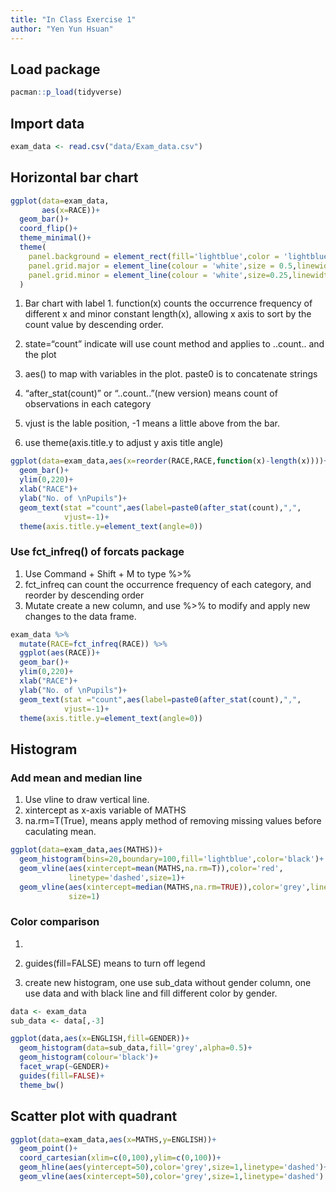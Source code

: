```yaml
---
title: "In Class Exercise 1"
author: "Yen Yun Hsuan"
---
```


## Load package

```r
pacman::p_load(tidyverse)
```

## Import data

```r
exam_data <- read.csv("data/Exam_data.csv")
```

## Horizontal bar chart

```r
ggplot(data=exam_data,
       aes(x=RACE))+
  geom_bar()+
  coord_flip()+
  theme_minimal()+
  theme(
    panel.background = element_rect(fill='lightblue',color = 'lightblue'),
    panel.grid.major = element_line(colour = 'white',size = 0.5,linewidth =  'solid'),
    panel.grid.minor = element_line(colour = 'white',size=0.25,linewidth = 'solid')
  )
```

1.  Bar chart with label 1. function(x) counts the occurrence frequency of different x and minor constant length(x), allowing x axis to sort by the count value by descending order.

2.  state="count" indicate will use count method and applies to ..count.. and the plot

3.  aes() to map with variables in the plot. paste0 is to concatenate strings

4.  "after_stat(count)" or "..count.."(new version) means count of observations in each category

5.  vjust is the lable position, -1 means a little above from the bar.

6.  use theme(axis.title.y to adjust y axis title angle)

```r
ggplot(data=exam_data,aes(x=reorder(RACE,RACE,function(x)-length(x))))+
  geom_bar()+
  ylim(0,220)+
  xlab("RACE")+
  ylab("No. of \nPupils")+
  geom_text(stat ="count",aes(label=paste0(after_stat(count),",",                                       round(after_stat(count)/sum(after_stat(count))*100,1),"%")),
            vjust=-1)+
  theme(axis.title.y=element_text(angle=0))
```

### Use fct_infreq() of forcats package

1.  Use Command + Shift + M to type %\>%
2.  fct_infreq can count the occurrence frequency of each category, and reorder by descending order
3.  Mutate create a new column, and use %\>% to modify and apply new changes to the data frame.

```r
exam_data %>% 
  mutate(RACE=fct_infreq(RACE)) %>% 
  ggplot(aes(RACE))+
  geom_bar()+
  ylim(0,220)+
  xlab("RACE")+
  ylab("No. of \nPupils")+
  geom_text(stat ="count",aes(label=paste0(after_stat(count),",",                                       round(after_stat(count)/sum(after_stat(count))*100,1),"%")),
            vjust=-1)+
  theme(axis.title.y=element_text(angle=0))
```

## Histogram

### Add mean and median line

1.  Use vline to draw vertical line.
2.  xintercept as x-axis variable of MATHS
3.  na.rm=T(True), means apply method of removing missing values before caculating mean.

```r
ggplot(data=exam_data,aes(MATHS))+
  geom_histogram(bins=20,boundary=100,fill='lightblue',color='black')+
  geom_vline(aes(xintercept=mean(MATHS,na.rm=T)),color='red',
             linetype='dashed',size=1)+
  geom_vline(aes(xintercept=median(MATHS,na.rm=TRUE)),color='grey',linetype='dashed',
             size=1)
```

### Color comparison

1.  [,-3]: select all data except for column 3

2.  guides(fill=FALSE) means to turn off legend

3. create new histogram, one use sub_data without gender column, one use data and with black line and fill different color by gender.

```r
data <- exam_data
sub_data <- data[,-3]

ggplot(data,aes(x=ENGLISH,fill=GENDER))+
  geom_histogram(data=sub_data,fill='grey',alpha=0.5)+
  geom_histogram(colour='black')+
  facet_wrap(~GENDER)+
  guides(fill=FALSE)+
  theme_bw()
```

## Scatter plot with quadrant
```r
ggplot(data=exam_data,aes(x=MATHS,y=ENGLISH))+
  geom_point()+
  coord_cartesian(xlim=c(0,100),ylim=c(0,100))+
  geom_hline(aes(yintercept=50),color='grey',size=1,linetype='dashed')+
  geom_vline(aes(xintercept=50),color='grey',size=1,linetype='dashed')
```


